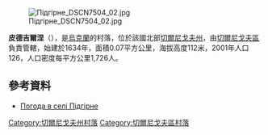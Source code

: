 [[Image:Підгірне_DSCN7504_02.jpg|right]]

{{coord|51|28|15|N|31|24|30|E|scale:100000|display=title}}

'''皮德吉爾涅'''（{{lang-uk|Підгірне}}），是[[烏克蘭|烏克蘭]]的村落，位於該國北部[[切爾尼戈夫州|切爾尼戈夫州]]，由[[切爾尼戈夫區|切爾尼戈夫區]]負責管轄，始建於1634年，面積0.07平方公里，海拔高度112米，2001年人口126，人口密度每平方公里1,726人。

==參考資料==
* [http://weather.in.ua/ua/chernigovskaja/20532 Погода в селі Підгірне] {{Wayback|url=http://weather.in.ua/ua/chernigovskaja/20532 |date=20141009194937 }}

[[Category:切爾尼戈夫州村落|Category:切爾尼戈夫州村落]]
[[Category:切爾尼戈夫區村落|Category:切爾尼戈夫區村落]]


{{Chernihiv-geo-stub}}